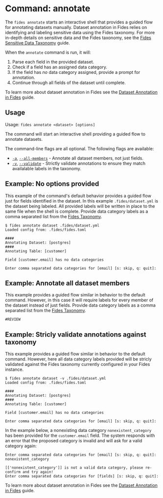 
# Command: annotate

The ```fides annotate``` starts an interactive shell that provides a guided flow for annotating datasets manually. Dataset annotation in Fides relies on identifying and labeling sensitive data using the Fides taxonomy. For more in-depth details on sensitive data and the Fides taxonomy, see the [Fides Sensitive Data Taxonomy](#LINK) guide.

When the ```annotate``` command is run, it will:

1. Parse each field in the provided dataset.
2. Check if a field has an assigned data category.
3. If the field has *no* data category assigned, provide a prompt for annotation.
4. Continue through all fields of the dataset until complete.

To learn more about dataset annotation in Fides see the [Dataset Annotation in Fides](#LINK) guide.

## Usage
Usage: ```fides annotate <dataset> [options]```

The command will start an interactive shell providing a guided flow to annotate datasets.

The command-line flags are all optional. The following flags are available:

* <span class="nx-absolute -nx-mt-20" id="a"></span>[```-a```](#a), [```--all-members```](#a) - Annotate all dataset members, not just fields.
* <span class="nx-absolute -nx-mt-20" id="v"></span>[```-v```](#v), [```--validate```](#v) - Strictly validate annotations to ensure they match availalable labels in the taxonomy.


## Example: No options provided
This example of the command's default behavior provides a guided flow just for fields identified in the dataset. In this example ```.fides/dataset.yml``` is the dataset being labeled. All provided labels will be written in place to the same file when the shell is complete.
Provide data category labels as a comma separated list from the [Fides Taxonomy](#LINK).

```console
$ fides annotate dataset .fides/dataset.yml 
Loaded config from: .fides/fides.toml

####
Annotating Dataset: [postgres]
####
Annotating Table: [customer]

Field [customer.email] has no data categories

Enter comma separated data categories for [email] [s: skip, q: quit]: 
```

## Example: Annotate all dataset members
This example provides a guided flow similar in behavior to the default command. However, in this case it will require labels for every member of the dataset instead of just fields. Provide data category labels as a comma separated list from the [Fides Taxonomy](#LINK).

```console
#REVIEW
```

## Example: Stricly validate annotations against taxonomy
This example provides a guided flow similar in behavior to the default command. However, here all data category labels provided will be stricly validated against the Fides taxonomy currently configured in your Fides instance.

```console
$ fides annotate dataset -v .fides/dataset.yml 
Loaded config from: .fides/fides.toml

####
Annotating Dataset: [postgres]
####
Annotating Table: [customer]

Field [customer.email] has no data categories

Enter comma separated data categories for [email] [s: skip, q: quit]: 
```

In the example below, a nonexisting data category ```nonexistent_category``` has been provided for the ```customer.email``` field. The system responds with an error that the proposed category is invalid and will ask for a valid category again:

```console
Enter comma separated data categories for [email] [s: skip, q: quit]: nonexistent_category

[['nonexistent_category']] is not a valid data category, please re-confirm and try again!
Enter comma separated data categories for [fields] [s: skip, q: quit]: 
```

To learn more about dataset annotation in Fides see the [Dataset Annotation in Fides](#LINK) guide.